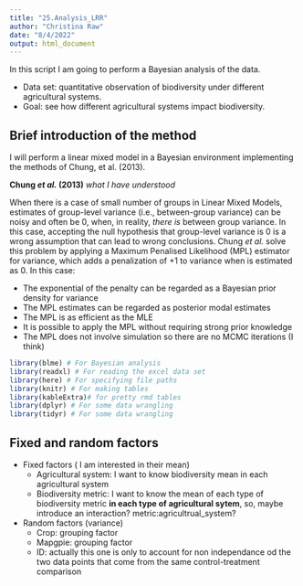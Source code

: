 ```yaml
---
title: "25.Analysis_LRR"
author: "Christina Raw"
date: "8/4/2022"
output: html_document
---
```


In this script I am going to perform a Bayesian analysis of the data.

  - Data set: quantitative observation of biodiversity under different agricultural systems. 
  - Goal: see how different agricultural systems impact biodiversity.

## Brief introduction of the method

I will perform a linear mixed model in a Bayesian environment implementing the methods of Chung, et al. (2013). 

**Chung *et al.* (2013)** *what I have understood*

When there is a case of small number of groups in Linear Mixed Models, estimates of group-level variance (i.e., between-group variance) can be noisy and often be 0, when, in reality, *there is* between group variance. In this case, accepting the null hypothesis that group-level variance is 0 is a wrong assumption that can lead to wrong conclusions. Chung *et al.* solve this problem by applying a Maximum Penalised Likelihood (MPL) estimator for variance, which adds a penalization of +1 to variance when is estimated as 0. In this case:

  - The exponential of the penalty can be regarded as a Bayesian prior density for variance
  - The MPL estimates can be regarded as posterior modal estimates
  - The MPL is as efficient as the MLE
  - It is possible to apply the MPL without requiring strong prior knowledge
  - The MPL does not involve simulation so there are no MCMC iterations (I think)
  

```r

library(blme) # For Bayesian analysis
library(readxl) # For reading the excel data set
library(here) # For specifying file paths
library(knitr) # For making tables
library(kableExtra)# for pretty rmd tables
library(dplyr) # For some data wrangling
library(tidyr) # For some data wrangling

```

## Fixed and random factors

  - Fixed factors ( I am interested in their mean)
    - Agricultural system: I want to know biodiversity mean in each agricultural system
    - Biodiversity metric: I want to know the mean of each type of biodiversity metric **in each type of agricultural sytem**, so, maybe introduce an interaction? metric:agricultrual_system?

  - Random factors (variance)
    - Crop: grouping factor
    - Mapgpie: grouping factor
    - ID: actually this one is only to account for non independance od the two data points that come from the same control-treatment comparison
  
  
  